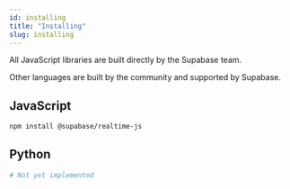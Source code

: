 ```yaml
---
id: installing
title: "Installing"
slug: installing
---
```



All JavaScript libraries are built directly by the Supabase team. 

Other languages are built by the community and supported by Supabase.

## JavaScript

```bash
npm install @supabase/realtime-js
```

## Python

```bash
# Not yet implemented
```